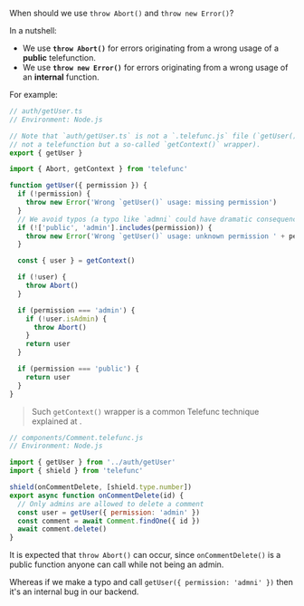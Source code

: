 
When should we use `throw Abort()` and `throw new Error()`?

In a nutshell:
 - We use **`throw Abort()`** for errors originating from a wrong usage of a **public** telefunction.
 - We use **`throw new Error()`** for errors originating from a wrong usage of an **internal** function.

For example:

```js
// auth/getUser.ts
// Environment: Node.js

// Note that `auth/getUser.ts` is not a `.telefunc.js` file (`getUser()` is
// not a telefunction but a so-called `getContext()` wrapper).
export { getUser }

import { Abort, getContext } from 'telefunc'

function getUser({ permission }) {
  if (!permission) {
    throw new Error('Wrong `getUser()` usage: missing permission')
  }
  // We avoid typos (a typo like `admni` could have dramatic consequences)
  if (!['public', 'admin'].includes(permission)) {
    throw new Error('Wrong `getUser()` usage: unknown permission ' + permission)
  }

  const { user } = getContext()

  if (!user) {
    throw Abort()
  }

  if (permission === 'admin') {
    if (!user.isAdmin) {
      throw Abort()
    }
    return user
  }

  if (permission === 'public') {
    return user
  }
}
```

> Such `getContext()` wrapper is a common Telefunc technique explained at <Link href="/permissions#getcontext-wrappers" doNotInferSectionTitle={true} />.

```js
// components/Comment.telefunc.js
// Environment: Node.js

import { getUser } from '../auth/getUser'
import { shield } from 'telefunc'

shield(onCommentDelete, [shield.type.number])
export async function onCommentDelete(id) {
  // Only admins are allowed to delete a comment
  const user = getUser({ permission: 'admin' })
  const comment = await Comment.findOne({ id })
  await comment.delete()
}
```

It is expected that `throw Abort()` can occur, since `onCommentDelete()` is a public function anyone can call while not being an admin.

Whereas if we make a typo and call `getUser({ permission: 'admni' })` then it's an internal bug in our backend.
